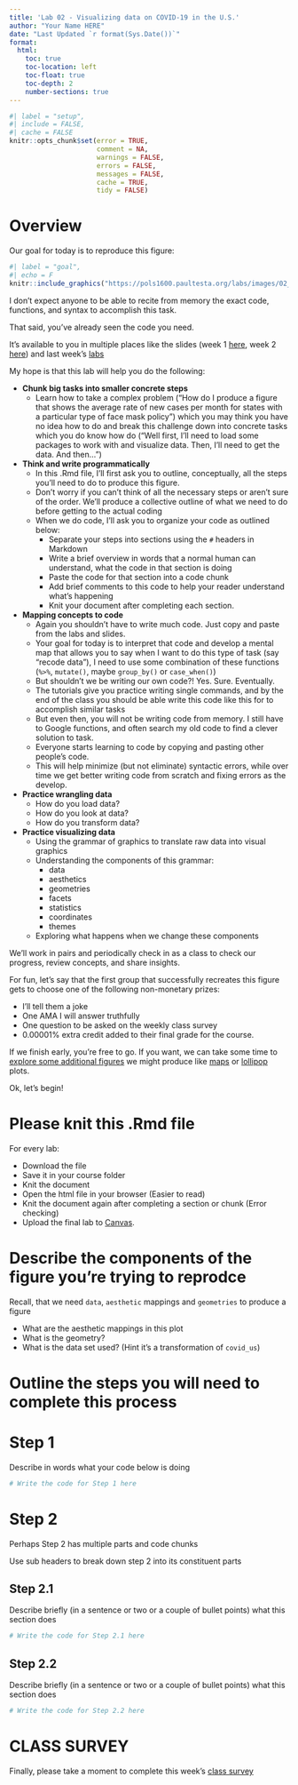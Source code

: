 ```yaml
---
title: 'Lab 02 - Visualizing data on COVID-19 in the U.S.'
author: "Your Name HERE"
date: "Last Updated `r format(Sys.Date())`"
format:
  html:
    toc: true
    toc-location: left
    toc-float: true
    toc-depth: 2
    number-sections: true
---
```


```r
#| label = "setup",
#| include = FALSE,
#| cache = FALSE
knitr::opts_chunk$set(error = TRUE, 
                      comment = NA, 
                      warnings = FALSE, 
                      errors = FALSE, 
                      messages = FALSE, 
                      cache = TRUE,
                      tidy = FALSE)
```

```{=html}
<style>
div.blue { background-color:#e6f0ff; border-radius: 5px; padding: 20px;}
</style>
```
# Overview {.unnumbered}

Our goal for today is to reproduce this figure:

```r
#| label = "goal",
#| echo = F
knitr::include_graphics("https://pols1600.paultesta.org/labs/images/02_fig.png")
```

I don't expect anyone to be able to recite from memory the exact code, functions, and syntax to accomplish this task.

That said, you've already seen the code you need.

It's available to you in multiple places like the slides (week 1 [here](https://pols1600.paultesta.org/slides/01-slides.html#1), week 2 [here](https://pols1600.paultesta.org/slides/02-slides.html)) and last week's [labs](https://pols1600.paultesta.org/labs/01-lab-comments.html)

My hope is that this lab will help you do the following:

-   **Chunk big tasks into smaller concrete steps**
    -   Learn how to take a complex problem ("How do I produce a figure that shows the average rate of new cases per month for states with a particular type of face mask policy") which you may think you have no idea how to do and break this challenge down into concrete tasks which you do know how do ("Well first, I'll need to load some packages to work with and visualize data. Then, I'll need to get the data. And then...")
-   **Think and write programmatically**
    -   In this .Rmd file, I'll first ask you to outline, conceptually, all the steps you'll need to do to produce this figure.
    -   Don't worry if you can't think of all the necessary steps or aren't sure of the order. We'll produce a collective outline of what we need to do before getting to the actual coding
    -   When we do code, I'll ask you to organize your code as outlined below:
        -   Separate your steps into sections using the `#` headers in Markdown
        -   Write a brief overview in words that a normal human can understand, what the code in that section is doing
        -   Paste the code for that section into a code chunk
        -   Add brief comments to this code to help your reader understand what's happening
        -   Knit your document after completing each section.
-   **Mapping concepts to code**
    -   Again you shouldn't have to write much code. Just copy and paste from the labs and slides.
    -   Your goal for today is to interpret that code and develop a mental map that allows you to say when I want to do this type of task (say "recode data"), I need to use some combination of these functions (`%>%`, `mutate()`, maybe `group_by()` or `case_when()`)
    -   But shouldn't we be writing our own code?! Yes. Sure. Eventually.
    -   The tutorials give you practice writing single commands, and by the end of the class you should be able write this code like this for to accomplish similar tasks
    -   But even then, you will not be writing code from memory. I still have to Google functions, and often search my old code to find a clever solution to task.
    -   Everyone starts learning to code by copying and pasting other people's code.
    -   This will help minimize (but not eliminate) syntactic errors, while over time we get better writing code from scratch and fixing errors as the develop.
-   **Practice wrangling data**
    -   How do you load data?
    -   How do you look at data?
    -   How do you transform data?
-   **Practice visualizing data**
    -   Using the grammar of graphics to translate raw data into visual graphics
    -   Understanding the components of this grammar:
        -   data
        -   aesthetics
        -   geometries
        -   facets
        -   statistics
        -   coordinates
        -   themes
    -   Exploring what happens when we change these components

We'll work in pairs and periodically check in as a class to check our progress, review concepts, and share insights.

For fun, let's say that the first group that successfully recreates this figure gets to choose one of the following non-monetary prizes:

-   I'll tell them a joke
-   One AMA I will answer truthfully
-   One question to be asked on the weekly class survey
-   0.00001% extra credit added to their final grade for the course.

If we finish early, you're free to go. If you want, we can take some time to [explore some additional figures](https://www.r-graph-gallery.com/index.html){target="_blank"} we might produce like [maps](https://jtr13.github.io/cc19/different-ways-of-plotting-u-s-map-in-r.html){target="_blank"} or [lollipop](https://www.r-graph-gallery.com/lollipop-plot.html){target="_blank"} plots.

Ok, let's begin!

# Please knit this .Rmd file {.unnumbered}

For every lab:

-   Download the file
-   Save it in your course folder
-   Knit the document
-   Open the html file in your browser (Easier to read)
-   Knit the document again after completing a section or chunk (Error checking)
-   Upload the final lab to [Canvas](https://canvas.brown.edu/courses/1091286/assignments/7925685?module_item_id=10882025){target="_blank"}.

# Describe the components of the figure you're trying to reprodce

Recall, that we need `data`, `aesthetic` mappings and `geometries` to produce a figure

-   What are the aesthetic mappings in this plot
-   What is the geometry?
-   What is the data set used? (Hint it's a transformation of `covid_us`)

# Outline the steps you will need to complete this process {.unnumbered}

# Step 1

Describe in words what your code below is doing

```r
# Write the code for Step 1 here
```

# Step 2

Perhaps Step 2 has multiple parts and code chunks

Use sub headers to break down step 2 into its constituent parts

## Step 2.1

Describe briefly (in a sentence or two or a couple of bullet points) what this section does

```r
# Write the code for Step 2.1 here
```

## Step 2.2

Describe briefly (in a sentence or two or a couple of bullet points) what this section does

```r
# Write the code for Step 2.2 here
```

# CLASS SURVEY

Finally, please take a moment to complete this week's [class survey](https://brown.co1.qualtrics.com/jfe/form/SV_cYlY1R3DBzmFthI)
